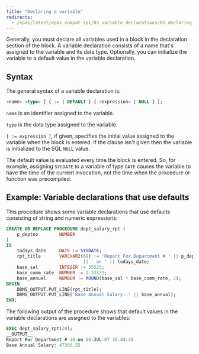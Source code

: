 ```yaml
---
title: "Declaring a variable"
redirects:
  - /epas/latest/epas_compat_spl/03_variable_declarations/01_declaring_a_variable/ #generated for docs/epas/reorg-role-use-case-mode
---
```


<div id="declaring_a_variable" class="registered_link"></div>

Generally, you must declare all variables used in a block in the declaration section of the block. A variable declaration consists of a name that's assigned to the variable and its data type. Optionally, you can initialize the variable to a default value in the variable declaration.

## Syntax 

The general syntax of a variable declaration is:

```sql
<name> <type> [ { := | DEFAULT } { <expression> | NULL } ];
```

`name` is an identifier assigned to the variable.

`type` is the data type assigned to the variable.

`[ := expression ]`, if given, specifies the initial value assigned to the variable when the block is entered. If the clause isn't given then the variable is initialized to the SQL `NULL` value.

The default value is evaluated every time the block is entered. So, for example, assigning `SYSDATE` to a variable of type `DATE` causes the variable to have the time of the current invocation, not the time when the procedure or function was precompiled.

## Example: Variable declarations that use defaults

This procedure shows some variable declarations that use defaults consisting of string and numeric expressions:

```sql
CREATE OR REPLACE PROCEDURE dept_salary_rpt (
    p_deptno        NUMBER
)
IS
    todays_date     DATE := SYSDATE;
    rpt_title       VARCHAR2(60) := 'Report For Department # ' || p_deptno
                             || ' on ' || todays_date;
    base_sal        INTEGER := 35525;
    base_comm_rate  NUMBER := 1.33333;
    base_annual     NUMBER := ROUND(base_sal * base_comm_rate, 2);
BEGIN
    DBMS_OUTPUT.PUT_LINE(rpt_title);
    DBMS_OUTPUT.PUT_LINE('Base Annual Salary: ' || base_annual);
END;
```

The following output of the procedure shows that default values in the variable declarations are assigned to the variables:

```sql
EXEC dept_salary_rpt(20);
__OUTPUT__
Report For Department # 20 on 10-JUL-07 16:44:45
Base Annual Salary: 47366.55
```
